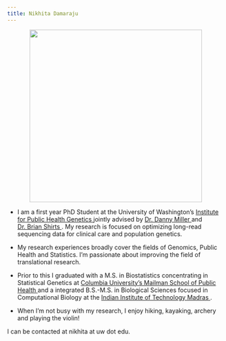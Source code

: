 ```yaml
---
title: Nikhita Damaraju
---
```

<link rel="stylesheet" href="styles.css" type="text/css">
<link rel="stylesheet" href="academicons-1.9.4/css/academicons.min.css"/>

<p style="text-align:center;"><img src = "images/nikhita-damaraju.jpg" height="400"></p>

* I am a first year PhD Student at the University of Washington’s <a href = "https://iphg.biostat.washington.edu/"> Institute for Public Health Genetics </a> jointly advised by <a href = "https://dlmp.uw.edu/faculty/miller"> Dr. Danny Miller </a> and <a href = "https://dlmp.uw.edu/faculty/shirts"> Dr. Brian Shirts </a>. My research is focused on optimizing long-read sequencing data for clinical care and population genetics.

* My research experiences broadly cover the fields of Genomics, Public Health and Statistics. I'm passionate about improving the field of translational research. 

* Prior to this I graduated with a M.S. in Biostatistics concentrating in Statistical Genetics at <a href = "https://www.publichealth.columbia.edu/"> Columbia University's Mailman School of Public Health </a> and a integrated B.S.-M.S. in Biological Sciences focused in Computational Biology at the <a href = "https://www.iitm.ac.in/"> Indian Institute of Technology Madras </a>.

* When I'm not busy with my research, I enjoy hiking, kayaking, archery and playing the violin!

I can be contacted at nikhita at uw dot edu.





